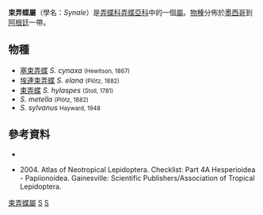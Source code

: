 {{NoteTA
|G1=Butterfly
}}
{{Automatic Taxobox
| taxon = Synale
| authority = Mabille, 1904
| image = Synale elana elana in Caetité Bahia Brazil 01 cropped.jpg
| image_caption = 埃連束弄蝶 ''S. elana''
| type_species = [[束弄蝶|束弄蝶]]<br />''Papilio hylaspes''
| type_species_authority = (Stoll, [1781])
| subdivision_ranks = 物種
| subdivision = 共5種，詳見正文。
| synonyms =
}}

'''束弄蝶屬'''（學名：''Synale''）是[[弄蝶科|弄蝶科]][[弄蝶亞科|弄蝶亞科]]中的一個[[屬|屬]]。[[物種|物種]]分佈於[[墨西哥|墨西哥]]到[[阿根廷|阿根廷]]一帶。

== 物種 ==
* [[塞束弄蝶|塞束弄蝶]] ''S. cynaxa'' <small>(Hewitson, 1867)</small>
* [[埃連束弄蝶|埃連束弄蝶]] ''S. elana'' <small>(Plötz, 1882)</small>
* [[束弄蝶|束弄蝶]] ''S. hylaspes'' <small>(Stoll, 1781)</small>
* ''S. metella'' <small>(Plötz, 1882)</small>
* ''S. sylvanus'' <small>Hayward, 1948</small>

== 參考資料 ==
<references/>
* {{Commonscat-inline|Synale}}
* {{aut|Lamas G ed.}} 2004. Atlas of Neotropical Lepidoptera. Checklist: Part 4A Hesperioidea - Papiionoidea. Gainesville: Scientific Publishers/Association of Tropical Lepidoptera.
{{taxonbar|from=Q1765452}}

[[Category:束弄蝶屬|]]
[[Category:巴西弄蝶族|S]]
[[Category:_1904年描述的分类群|S]]